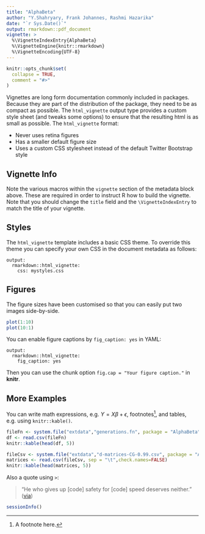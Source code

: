 ```yaml
---
title: "AlphaBeta"
author: "Y.Shahryary, Frank Johannes, Rashmi Hazarika"
date: "`r Sys.Date()`"
output: rmarkdown::pdf_document
vignette: >
  %\VignetteIndexEntry{AlphaBeta}
  %\VignetteEngine{knitr::rmarkdown}
  %\VignetteEncoding{UTF-8}
---
```


```r
knitr::opts_chunk$set(
  collapse = TRUE,
  comment = "#>"
)
```

Vignettes are long form documentation commonly included in packages. 
Because they are part of the distribution of the package, they need to be as compact as possible. 
The `html_vignette` output type provides a custom style sheet (and tweaks some options) 
to ensure that the resulting html is as small as possible. The `html_vignette` format:

- Never uses retina figures
- Has a smaller default figure size
- Uses a custom CSS stylesheet instead of the default Twitter Bootstrap style

## Vignette Info

Note the various macros within the `vignette` section of the metadata block above. These are required in order to instruct R how to build the vignette. Note that you should change the `title` field and the `\VignetteIndexEntry` to match the title of your vignette.

## Styles

The `html_vignette` template includes a basic CSS theme. To override this theme you can specify your own CSS in the document metadata as follows:

    output: 
      rmarkdown::html_vignette:
        css: mystyles.css

## Figures

The figure sizes have been customised so that you can easily put two images side-by-side. 

```r
plot(1:10)
plot(10:1)
```

You can enable figure captions by `fig_caption: yes` in YAML:

    output:
      rmarkdown::html_vignette:
        fig_caption: yes

Then you can use the chunk option `fig.cap = "Your figure caption."` in **knitr**.

## More Examples

You can write math expressions, e.g. $Y = X\beta + \epsilon$, footnotes^[A footnote here.], and tables, e.g. using `knitr::kable()`.



```r
fileFn <- system.file("extdata","generations.fn", package = "AlphaBeta")
df <- read.csv(fileFn)
knitr::kable(head(df, 5))
```






```r
fileCsv <- system.file("extdata","d-matrices-CG-0.99.csv", package = "AlphaBeta")
matrices <- read.csv(fileCsv, sep = "\t",check.names=FALSE)
knitr::kable(head(matrices, 5))
```

Also a quote using `>`:

> "He who gives up [code] safety for [code] speed deserves neither."
([via](https://twitter.com/hadleywickham/status/504368538874703872))


```r
sessionInfo()
```


